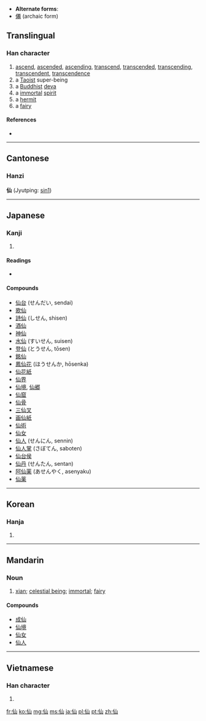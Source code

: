 * '''Alternate forms''':
* [[僊]] (archaic form)
==Translingual==
{{stroke order}}

===Han character===
{{Han char|rn=9|rad=人|as=03|sn=5|four=2227<sub>0</sub>|canj=人山 (OU)}}

# [[ascend]], [[ascended]], [[ascending]], [[transcend]], [[transcended]], [[transcending]], [[transcendent]], [[transcendence]]
# a [[Taoist]] super-being
# a [[Buddhist]] [[deva]]
# a [[immortal]] [[spirit]] 
# a [[hermit]]
# a [[fairy]]

====References====
* {{Han ref|kx=0092.130|dkj=00374|dj=0196.030|hdz=10114.030|uh=4ED9|ud=20185|bh=A550|bd=42320}}

----

==Cantonese==
===Hanzi===
'''仙''' (Jyutping: [[sin1]])

----

==Japanese==

===Kanji===
{{ja-kanji|grade=c|rs=人03}}

# {{defn|lang=ja|sort=人03}}

====Readings====
* {{ja-readings|on=[[せん]] ([[sen]])|kun=[[やまびと]] ([[yamabito]]), [[せんにん]] ([[sennin]]), [[せんと]] ([[sento]])}}

====Compounds====
* [[仙台]] (せんだい, sendai)
* [[歌仙]]
* [[詩仙]] (しせん, shisen)
* [[酒仙]]
* [[神仙]]
* [[水仙]] (すいせん, suisen)
* [[登仙]] (とうせん, tōsen)
* [[銘仙]]
* [[鳳仙花]] (ほうせんか, hōsenka)
* [[仙花紙]]
* [[仙界]]
* [[仙境]], [[仙郷]]
* [[仙窟]]
* [[仙骨]]
* [[三仙叉]]
* [[画仙紙]]
* [[仙術]]
* [[仙女]]
* [[仙人]] (せんにん, sennin)
* [[仙人掌]] (さぼてん, saboten)
* [[仙台侯]]
* [[仙丹]] (せんたん, sentan)
* [[阿仙薬]] (あせんやく, asenyaku)
* [[仙薬]]

----

==Korean==

===Hanja===
{{ko-hanja|hangeul=[[선]]|rv=seon|mr=sŏn}}

# {{defn|lang=ko|sort=人03}}

----

==Mandarin==

===Noun===
{{cmn-noun|ts|pin=xiān|pint=xian1|rs=人03}}

# [[w:xian (Daoist immortal)|xian]]; [[celestial being]]; [[immortal]]; [[fairy]]

====Compounds====
* [[成仙]]
* [[仙境]]
* [[仙女]]
* [[仙人]]

----

==Vietnamese==

===Han character===
{{vi-hantu|[[tiên]]|rs=人03}}

# {{defn|lang=vi|sort=人03}}

[[fr:仙]]
[[ko:仙]]
[[mg:仙]]
[[ms:仙]]
[[ja:仙]]
[[pl:仙]]
[[pt:仙]]
[[zh:仙]]